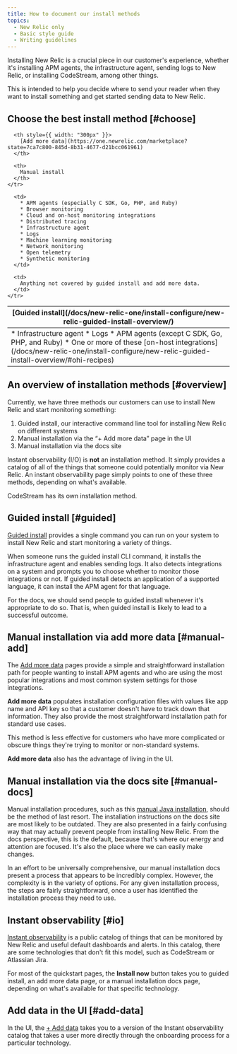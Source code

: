 ```yaml
---
title: How to document our install methods
topics:
  - New Relic only
  - Basic style guide
  - Writing guidelines
---
```


Installing New Relic is a crucial piece in our customer's experience, whether it's installing APM agents, the infrastructure agent, sending logs to New Relic, or installing CodeStream, among other things.

This is intended to help you decide where to send your reader when they want to install something and get started sending data to New Relic.

## Choose the best install method [#choose]

<table>
  <thead>
    <tr>
      <th style={{ width: "300px" }}>
        [Guided install](/docs/new-relic-one/install-configure/new-relic-guided-install-overview/)
      </th>

      <th style={{ width: "300px" }}>
        [Add more data](https://one.newrelic.com/marketplace?state=7ca7c800-845d-8b31-4677-d21bcc061961)
      </th>

      <th>
        Manual install
      </th>
    </tr>
  </thead>

  <tbody>
    <tr>
      <td>
        * Infrastructure agent
        * Logs
        * APM agents (except C SDK, Go, PHP, and Ruby)
        * One or more of these [on-host integrations](/docs/new-relic-one/install-configure/new-relic-guided-install-overview/#ohi-recipes)
      </td>

      <td>
        * APM agents (especially C SDK, Go, PHP, and Ruby)
        * Browser monitoring
        * Cloud and on-host monitoring integrations
        * Distributed tracing
        * Infrastructure agent
        * Logs
        * Machine learning monitoring
        * Network monitoring
        * Open telemetry
        * Synthetic monitoring
      </td>

      <td>
        Anything not covered by guided install and add more data.
      </td>
    </tr>
  </tbody>
</table>

## An overview of installation methods [#overview]

Currently, we have three methods our customers can use to install New Relic and start monitoring something:

1. Guided install, our interactive command line tool for installing New Relic on different systems
2. Manual installation via the “+ Add more data” page in the UI
3. Manual installation via the docs site

Instant observability (I/O) is **not** an installation method. It simply provides a catalog of all of the things that someone could potentially monitor via New Relic. An instant observability page simply points to one of these three methods, depending on what's available.

CodeStream has its own installation method.

## Guided install [#guided]

[Guided install](/docs/new-relic-one/install-configure/new-relic-guided-install-overview/) provides a single command you can run on your system to install New Relic and start monitoring a variety of things.

When someone runs the guided install CLI command, it installs the infrastructure agent and enables sending logs. It also detects integrations on a system and prompts you to choose whether to monitor those integrations or not. If guided install detects an application of a supported language, it can install the APM agent for that language.

For the docs, we should send people to guided install whenever it's appropriate to do so. That is, when guided install is likely to lead to a successful outcome.

## Manual installation via add more data [#manual-add]

The [Add more data](https://one.newrelic.com/marketplace?state=7ca7c800-845d-8b31-4677-d21bcc061961) pages provide a simple and straightforward installation path for people wanting to install APM agents and who are using the most popular integrations and most common system settings for those integrations.

**Add more data** populates installation configuration files with values like app name and API key so that a customer doesn't have to track down that information. They also provide the most straightforward installation path for standard use cases.

This method is less effective for customers who have more complicated or obscure things they're trying to monitor or non-standard systems.

**Add more data** also has the advantage of living in the UI.

## Manual installation via the docs site [#manual-docs]

Manual installation procedures, such as this [manual Java installation](/docs/apm/agents/java-agent/installation/install-java-agent), should be the method of last resort. The installation instructions on the docs site are most likely to be outdated. They are also presented in a fairly confusing way that may actually prevent people from installing New Relic. From the docs perspective, this is the default, because that's where our energy and attention are focused. It's also the place where we can easily make changes.

In an effort to be universally comprehensive, our manual installation docs present a process that appears to be incredibly complex. However, the complexity is in the variety of options. For any given installation process, the steps are fairly straightforward, once a user has identified the installation process they need to use.

## Instant observability [#io]

[Instant observability](https://newrelic.com/instant-observability) is a public catalog of things that can be monitored by New Relic and useful default dashboards and alerts. In this catalog, there are some technologies that don't fit this model, such as CodeStream or Atlassian Jira.

For most of the quickstart pages, the **Install now** button takes you to guided install, an add more data page, or a manual installation docs page, depending on what's available for that specific technology.

## Add data in the UI [#add-data]

In the UI, the [+ Add data](https://one.newrelic.com/marketplace?state=7ca7c800-845d-8b31-4677-d21bcc061961) takes you to a version of the Instant observability catalog that takes a user more directly through the onboarding process for a particular technology.
